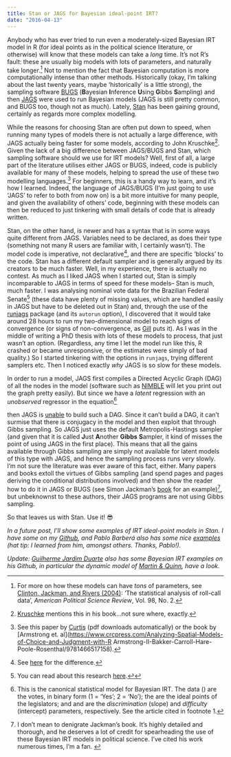 ```yaml
---
title: Stan or JAGS for Bayesian ideal-point IRT?
date: "2016-04-13"
---
```



Anybody who has ever tried to run even a moderately-sized Bayesian IRT model in R (for ideal points as in the political science literature, or otherwise) will know that these models can take a _long_ time. It’s not R’s fault: these are usually big models with lots of parameters, and naturally take longer.[^1] Not to mention the fact that Bayesian computation is more computationally intense than other methods. Historically (okay, I’m talking about the last twenty years, maybe ‘historically’ is a little strong), the sampling software [BUGS](http://www.mrc-bsu.cam.ac.uk/software/bugs/) (**B**ayesian **I**nference **U**sing **G**ibbs **S**ampling) and then [JAGS](http://mcmc-jags.sourceforge.net/) were used to run Bayesian models (JAGS is still pretty common, and BUGS too, though not as much). Lately, [Stan](http://mc-stan.org/) has been gaining ground, certainly as regards more complex modelling.

While the reasons for choosing Stan are often put down to speed, when running many types of models there is not actually a large difference, with JAGS actually being faster for some models, according to John Kruschke[^2]. Given the lack of a big difference between JAGS/BUGS and Stan, which sampling software should we use for IRT models? Well, first of all, a large part of the literature utilises either JAGS or BUGS, indeed, code is publicly available for many of these models, helping to spread the use of these two modelling languages.[^3] For beginners, this is a handy way to learn, and it’s how I learned. Indeed, the language of JAGS/BUGS (I’m just going to use ‘JAGS’ to refer to both from now on) is a bit more intuitive for many people, and given the availability of others’ code, beginning with these models can then be reduced to just tinkering with small details of code that is already written.

Stan, on the other hand, is newer and has a syntax that is in some ways quite different from JAGS. Variables need to be declared, as does their type (something not many R users are familiar with, I certainly wasn’t). The model code is imperative, not declarative[^4], and there are specific ‘blocks’ to the code. Stan has a different default sampler and is generally argued by its creators to be much faster. Well, in my experience, there is actually no contest. As much as I liked JAGS when I started out, Stan is simply incomparable to JAGS in terms of speed for these models– Stan is much, much faster. I was analysing nominal vote data for the Brazilian Federal Senate[^5] (these data have plenty of missing values, which are handled easily in JAGS but have to be deleted out in Stan) and, through the use of the <a href="http://runjags.sourceforge.net/quickjags.html">runjags</a> package (and its `autorun` option), I discovered that it would take around 28 hours to run my two-dimensional model to reach signs of convergence (or signs of non-convergence, as [Gill](pan.oxfordjournals.org/content/16/2/153.full.pdf) puts it). As I was in the middle of writing a PhD thesis with lots of these models to process, that just wasn’t an option. (Regardless, any time I let the model run like this, R crashed or became unresponsive, or the estimates were simply of bad quality.) So I started tinkering with the options in `runjags`, trying different samplers etc. Then I noticed exactly _why_ JAGS is so slow for these models.

In order to run a model, JAGS first compiles a Directed Acyclic Graph (DAG) of all the nodes in the model (software such as <a href="http://r-nimble.org/">NIMBLE</a> will let you print out the graph pretty easily). But since we have a _latent_ regression with an _unobserved_ regressor in the equation[^6]

<BlockMath math="y_{ij} = \beta_j\bf{x_i} - \alpha_j" />

then JAGS is [unable](https://sourceforge.net/p/mcmc-jags/discussion/610037/thread/5c9e9026/) to build such a DAG. Since it can’t build a DAG, it can’t surmise that there is conjugacy in the model and then exploit that through Gibbs sampling. So JAGS just uses the default Metropolis-Hastings sampler (and given that it is called **J**ust **A**nother **Gibbs** **S**ampler, it kind of misses the point of using JAGS in the first place). This means that all the gains available through Gibbs sampling are simply not available for latent models of this type with JAGS, and hence the sampling process runs _very_ slowly. I’m not sure the literature was ever aware of this fact, either. Many papers and books extoll the virtues of Gibbs sampling (and spend pages and pages deriving the conditional distributions involved) and then show the reader how to do it in JAGS or BUGS (see Simon Jackman’s [book](http://www.wiley.com/WileyCDA/WileyTitle/productCd-0470011548.html) for an example)[^7], but unbeknownst to these authors, their JAGS programs are not using Gibbs sampling.

So that leaves us with Stan. Use it! 😎

_In a future post, I’ll show some examples of IRT ideal-point models in Stan. I have some on my [Github](https://github.com/RobertMyles/Bayesian-Ideal-Point-IRT-Models), and Pablo Barberá also has some nice [examples](https://github.com/pablobarbera/quant3materials/tree/master/bayesian) (hat tip: I learned from him, amongst others. Thanks, Pablo!)._

_Update: [Guilherme Jardim Duarte](https://github.com/duarteguilherme/Quinn-Martin-Replication) also has some Bayesian IRT examples on his Github, in particular the dynamic model of [Martin & Quinn](http://mqscores.berkeley.edu/media/pa02.pdf), have a look._

[^1]: For more on how these models can have _tons_ of parameters, see [Clinton, Jackman, and Rivers (2004)](https://www.cs.princeton.edu/courses/archive/fall09/cos597A/papers/ClintonJackmanRivers2004.pdf): ‘The statistical analysis of roll-call data’, _American Political Science Review_, Vol. 98, No. 2.
[^2]: [Kruschke](http://doingbayesiandataanalysis.blogspot.com.br/) mentions this in his book…not sure where, exactly.
[^3]: See this paper by [Curtis](https://www.jstatsoft.org/article/view/v036c01/v36c01.pdf) (pdf downloads automatically) or the book by [Armstrong et. al](https://www.crcpress.com/Analyzing-Spatial-Models-of-Choice-and-Judgment-with-R Armstrong-II-Bakker-Carroll-Hare-Poole-Rosenthal/9781466517158).
[^4]: See [here](http://stackoverflow.com/questions/129628/what-is-declarative-programming) for the difference.
[^5]: You can read about this research [here](%7B%7B%20site.url%20%7D%7D/assetsExplaining%20the%20Determinants%20of%20Foreign%20Policy%20Voting%20Behaviour%20in%20the%20Brazilian%20Houses%20of%20Legislature.pdf).[↩](#a5)
[^6]: This is the canonical statistical model for Bayesian IRT. The data (<InlineMath math="y_{ij}"/>) are the votes, in binary form (1 = ‘Yes’; 2 = ‘No’); the <InlineMath math="x_i"/> are the ideal points of the legislators; and <InlineMath math="\beta_j"/> and <InlineMath math="\alpha_j"/> are the _discrimination_ (slope) and _difficulty_ (intercept) parameters, respectively. See the article cited in footnote 1.
[^7]: I don’t mean to denigrate Jackman’s book. It’s highly detailed and thorough, and he deserves a lot of credit for spearheading the use of these Bayesian IRT models in political science. I’ve cited his work numerous times, I’m a fan. <link rel="image_src" href="http://i.imgur.com/v7y6SVt.png?1" />
